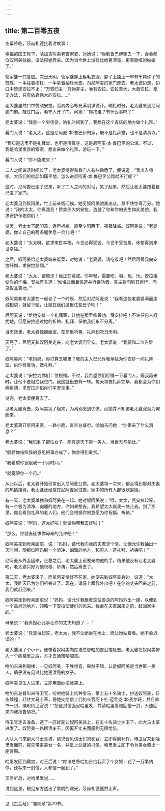```yaml
---
---
---
```

title: 第二百零五夜
---






夜幕降临，莎赫札德接着讲故事：





幸福的国王陛下，哈加吉叫来老管家婆，对她说：“你到鲁巴伊家去一下，会会那位奴阿美姑娘，设法把她弄来。因为当今世上没有比她更漂亮、更善歌唱的姑娘了。”

管家婆一口答应。次日天明，管家婆穿上粗毛衣服，脖子上挂上一串有千颗珠子的赞珠，一手拄着拐杖，一手拿着袖珍水壶，向尼阿麦的家门走去。老太婆边走，边口中赞颂安拉不止：“万赞归主！万物非主，唯有安拉。安拉至大，大哉安拉。毫无办法，只有依靠伟大的安拉……”

老太婆虽然口中赞颂安拉，而其内心却充满阴谋诡计。晌礼时分，老太婆来到尼阿麦门前。敲过门后，看守人开了门，问她：“你找谁？有什么事吗？”

老太婆说：“我是一个穷信徒，晌礼时间到了，我想在这个吉庆的地方做个礼拜。”

看门人说：“老太太，这是尼阿麦·本·鲁巴伊的家，既不是礼拜堂，也不是清真寺。”

“我知道这里不是礼拜堂，也不是清真寺，这是尼阿麦·本·鲁巴伊的公馆。不过，我是哈里发宫的管家，想出来做个礼拜，游玩一下。”

看门人说：“你不能进来！”

二人之间说话时间长了，老太婆觉得和看门人有些熟悉了，便说道：“我出入将相、大臣们的府邸如履平地，怎么进尼阿麦·本·鲁巴伊公馆就不行呢？”

这时，尼阿麦已走了进来，听了二人之间的对话，笑了起来，然后让老太婆跟着自己进了家门。

老太婆见到奴阿美，忙上前亲切问候。她见奴阿美貌美出众，禁不住惊奇万分。她说：“我的太太，你真漂亮！赞美伟大的安拉，造就了你和你的先生如此美貌。我求安护保佑你们！”

说罢，老太太下跪叩首，连声祈祷，直至夕阳西下，夜幕降临。奴阿美说：“老婆婆，你让自己的两条腿休息一会儿吧！”

老太婆说：“太太呀，欲求来世幸福，今世必得受苦，今世不受苦累，休想得到来世幸福。”

之后，奴阿美给老太婆端来饭菜，对她说：“老婆婆。请吃饭吧！然后再替我向安拉忏悔，求安拉慈悯。”

老太婆说：“太太，请原谅！我正在斋戒。你年轻，需要吃、喝、玩、乐。安拉接受你的忏悔。安拉有言道：‘惟悔过而且信道并行善功者，真主将勾销其罪行，而录取其善功。’”

奴阿美和老太婆在一起谈了一个时辰，然后对尼阿麦说：“我看这位老婆婆满面虔诚相貌，就留下她，让她在我们这里住些日子吧！”

尼阿麦说：“给她安排一个礼拜室，让她在那里修善功、拜安拉吧！不许任何人打扰她。但愿安拉通过她的祈祷、礼拜，保佑我们永不分离。”

当天夜里，老太婆独居幽室，在那里祈祷、礼拜到次日天明。

天亮了，尼阿麦和奴阿美走来，向老太婆问早安。老太婆说：“我要和二位告辞了。”

奴阿美问：“老妈妈，你打算去哪里？我的主人已允许我单独为你安排一间礼拜室，供你修善功、做礼拜。”

老太婆说：“安拉为你们二位祝福。不过，我希望你们叮嘱一下看门人，等我再来时，让他不要阻拦我进门。我这就出去转一转。每天每夜礼拜完毕，我都会为你们俩祈祷，求安拉护佑你们平安无事。”

说完，老太婆便离去了。

见老太婆离去，奴阿美哭了起来，为离别感到忧伤，而她并不知道老太婆究竟为何而来。

老太婆离开尼阿麦家，一路小跑，直奔总督府。哈加吉问她：“你带来了什么消息？”

老太婆说：“我见到了那位女子，那真是天下第一美人，当世无与伦比。”

“假若你按照我的意见把事办成了，你会得到重赏。”

“我希望你宽限我一个月时间。”

“就宽限你一个月。”

从此以后，老太婆开始经常出入尼阿麦公馆。老太婆每一次来，都会得到那对夫妻的热情接待。老太婆还经常在尼阿麦家过夜，家中的所有人都很欢迎她。

有一天，老太婆单独和奴阿美在一起。她对奴阿美说：“喂，太太，凭安拉起誓，有一个极为清净、幽雅的地方，你如果想去，我希望太太跟我一块儿去。到了那里，你会看到礼拜的老人们，他们会根据你的意愿为你祝福、祈祷。”

奴阿美说：“阿妈，这太好啦！就请你带我去好啦！”

“那么，你就去征求你母亲的允许吧！”

奴阿美来到母亲面前，说：“妈妈，请代我向我的夫君求个情，让他允许我抽出一天时间，随那位阿妈到一个清净、幽雅的地方，和穷人一道礼拜、祈祷吧！”

尼阿麦从外面回来，坐稳之后，老太婆上前要亲吻他的手，结果他没有让老太婆吻，老太婆只好为他祝福、祈祷，然后离去了。

第二天，老太婆来了，而尼阿麦恰好不在家，她便来到奴阿美身边，说道：“太太，我昨天已为你们祈祷过了。现在，请马上跟我外出吧！在你的丈夫回来之前，我们就赶回来。”

奴阿美走到母亲面前说：“妈妈，请允许我跟着这位善良的阿妈外出一趟，以便到一个高尚的地方，领略一下安拉使徒们的风采。我会在夫君回来之前，赶回家中的。”

母亲说：“我真担心此事让你的丈夫知道了……”

老太婆说：“凭安拉起誓，老太太，我不让她坐在地上，而让她站着看。她不会迟误的！”

老太婆用了个小计，便带着奴阿美向库法总督哈加吉公馆赶去。老太婆把奴阿美带入一个阁楼里之后，方才去通知哈加吉。

哈加吉来到阁楼，一见奴阿美，不胜惊喜，果然不错，认定奴阿美是当世第一美人，确乎没有见过比她更漂亮的女子。

奴阿美见生人进来，立即用面纱把脸罩上。

哈加吉总督叫来侍卫官，吩咐他骑上纯种宝马，带上五十名骑士，护送奴阿美，日夜兼程，赶往大马士革，将她交给信士们的长官阿卜杜·迈里克·本·麦尔旺，并且修书一封，嘱咐侍卫官说：“把这封信面呈哈里发，并请哈里发赐回信一封，火速回来向我报告情况。”

侍卫官走去准备，选了一匹好驼让奴阿美骑上，在五十名骑士护卫下，向大马士革进发了。奴阿美一路眼泪未干，因离开丈夫而感到无限忧伤。

大队人马来到大马士革城，请求晋见信士们的长官，立即得到允许。侍卫官来到哈里发面前，报告带来美女一名，并呈上总督的书信，哈里发立即下令为美女腾出一座宫殿。

哈里发回到寝宫，对王后说：“库法总督哈加吉给我买了个女奴，花了一万第纳尔，还写来一封信，人和信一起到了。”

王后听后，对哈里发说……





讲到这里，眼见东方透出了黎明的曙光，莎赫札德戛然止声。



***





见《古兰经》“准则章”第70节。​​​